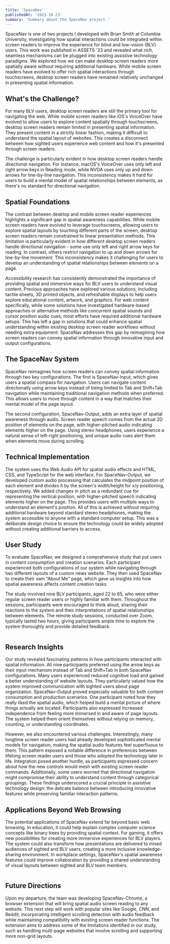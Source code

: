 ```yaml
---
title: 'SpaceNav'
publishedAt: '2023-10-23'
summary: 'Summary about the SpaceNav project.'
---
```


SpaceNav is one of two projects I developed with Brian Smith at Columbia University, investigating how spatial interactions could be integrated within screen readers to improve the experience for blind and low-vision (BLV) users. This work was published in ASSETS '23 and revealed what rich, seamless mechanisms can be plugged into existing assistive technology paradigms. We explored how we can make desktop screen readers more spatially aware without requiring additional hardware. While mobile screen readers have evolved to offer rich spatial interactions through touchscreens, desktop screen readers have remained relatively unchanged in presenting spatial information.

## What's the Challenge?

For many BLV users, desktop screen readers are still the primary tool for navigating the web. While mobile screen readers like iOS's VoiceOver have evolved to allow users to explore content spatially through touchscreens, desktop screen readers remain limited in presenting spatial information. They present content in a strictly linear fashion, making it difficult to understand the spatial layout of websites. This creates a disconnect between how sighted users experience web content and how it's presented through screen readers.

The challenge is particularly evident in how desktop screen readers handle directional navigation. For instance, macOS's VoiceOver uses only left and right arrow keys in Reading mode, while NVDA uses only up and down arrows for line-by-line navigation. This inconsistency makes it hard for users to build a mental model of spatial relationships between elements, as there's no standard for directional navigation.

## Spatial Foundations

The contrast between desktop and mobile screen reader experiences highlights a significant gap in spatial awareness capabilities. While mobile screen readers have evolved to leverage touchscreens, allowing users to explore spatial layouts by touching different parts of the screen, desktop screen readers remain constrained to linear presentation methods. This limitation is particularly evident in how different desktop screen readers handle directional navigation - some use only left and right arrow keys for reading. In contrast, others restrict navigation to up and down arrows for line-by-line movement. This inconsistency makes it challenging for users to develop an understanding of spatial relationships between elements on a page.

Accessibility research has consistently demonstrated the importance of providing spatial and immersive ways for BLV users to understand visual content. Previous approaches have explored various solutions, including tactile sheets, 3D printed objects, and refreshable displays to help users explore educational content, artwork, and graphics. For web content specifically, while some solutions have investigated hardware-based approaches or alternative methods like concurrent spatial sounds and cursor position audio cues, most efforts have required additional hardware setups. This has left a gap in solutions that could enhance spatial understanding within existing desktop screen reader workflows without needing extra equipment. SpaceNav addresses this gap by reimagining how screen readers can convey spatial information through innovative input and output configurations.

## The SpaceNav System

SpaceNav reimagines how screen readers can convey spatial information through two key configurations. The first is SpaceNav-Input, which gives users a spatial compass for navigation. Users can navigate content directionally using arrow keys instead of being limited to Tab and Shift+Tab navigation while maintaining traditional navigation methods when preferred. This allows users to move through content in a way that matches their mental model of the page layout.

<Gif src="/spacenav/spatial_interactions_example.gif" alt="" caption="A visual representation of how spatial interactions are implemented on the first version of our news site, with the user navigating and highlighting HTML elements on the page." />

The second configuration, SpaceNav-Output, adds an extra layer of spatial awareness through audio. Screen reader speech comes from the actual 2D position of elements on the page, with higher-pitched audio indicating elements higher on the page. Using stereo headphones, users experience a natural sense of left-right positioning, and unique audio cues alert them when elements move during scrolling.

## Technical Implementation

The system uses the Web Audio API for spatial audio effects and HTML, CSS, and TypeScript for the web interface. For SpaceNav-Output, we developed custom audio processing that calculates the midpoint position of each element and divides it by the screen's width/height for x/y positioning, respectively. We added changes in pitch as a redundant cue for representing the vertical position, with higher-pitched speech indicating elements higher on the page. This provides users with multiple ways to understand an element's position. All of this is achieved without requiring additional hardware beyond standard stereo headphones, making the system accessible to anyone with a standard computer setup. This was a deliberate design choice to ensure the technology could be widely adopted without creating additional barriers to access.

## User Study

To evaluate SpaceNav, we designed a comprehensive study that put users in content consumption and creation scenarios. Each participant experienced both configurations of our system while navigating through two different layouts of a custom news website. They then used SpaceNav to create their own "About Me" page, which gave us insights into how spatial awareness affects content creation tasks.

The study involved nine BLV participants, aged 22 to 65, who were either regular screen reader users or highly familiar with them. Throughout the sessions, participants were encouraged to think aloud, sharing their reactions to the system and their interpretations of spatial relationships between elements. The remote study sessions, conducted over Zoom, typically lasted two hours, giving participants ample time to explore the system thoroughly and provide detailed feedback.

<Image 
  src="/spacenav/about_me_pages.png"
  alt=""
  width={800}
  height={600}
  caption="Two 'About Me' pages that a user study participant built using SpaceNav-Input (the left image) and SpaceNav-Output (the right image)."
/>

## Research Insights

Our study revealed fascinating patterns in how participants interacted with spatial information. All nine participants preferred using the arrow keys as their input mechanism instead of Tab and Shift+Tab in both SpaceNav configurations. Many users experienced reduced cognitive load and gained a better understanding of website layouts. They particularly valued how the system improved communication with sighted users about page organization. SpaceNav-Output proved especially valuable for both content consumption and production scenarios. One participant noted how they really liked the spatial audio, which helped build a mental picture of where things actually are located. Participants also expressed increased independence from feeling more immersed in and aware of page layouts. The system helped them orient themselves without relying on memory, counting, or understanding coordinates.

However, we also encountered various challenges. Interestingly, many longtime screen reader users had already developed sophisticated mental models for navigation, making the spatial audio features feel superfluous to them. This pattern exposed a notable difference in preferences between lifelong screen reader users and those who adopted the technology later in life. Integration posed another hurdle, as participants expressed concern about how the new controls would mesh with existing screen reader commands. Additionally, some users worried that directional navigation might compromise their ability to understand content through categorical groupings. These findings underscored a crucial principle in assistive technology design: the delicate balance between introducing innovative features while preserving familiar interaction patterns.

## Applications Beyond Web Browsing

The potential applications of SpaceNav extend far beyond basic web browsing. In education, it could help explain complex computer science concepts like binary trees by providing spatial context. For gaming, it offers new possibilities for creating more immersive experiences for BLV players. The system could also transform how presentations are delivered to mixed audiences of sighted and BLV users, creating a more inclusive knowledge-sharing environment. In workplace settings, SpaceNav's spatial awareness features could improve collaboration by providing a shared understanding of visual layouts between sighted and BLV team members.

<Image 
  src="/spacenav/chrome_extension.png"
  alt=""
  width={800}
  height={600}
  caption="How we envision the SpaceNav-Chrome system working on standard websites such as CNN, incorporating spatial interactions onto more complicated user interfaces."
/>

## Future Directions

Upon my departure, the team was developing SpaceNav-Chrome, a browser extension that will bring spatial audio screen reading to any website. This next step will work with popular sites like Google, CNN, and Reddit, incorporating intelligent scrolling detection with audio feedback while maintaining compatibility with existing screen reader functions. The extension aims to address some of the limitations identified in our study, such as handling multi-page websites that involve scrolling and supporting more non-grid layouts.